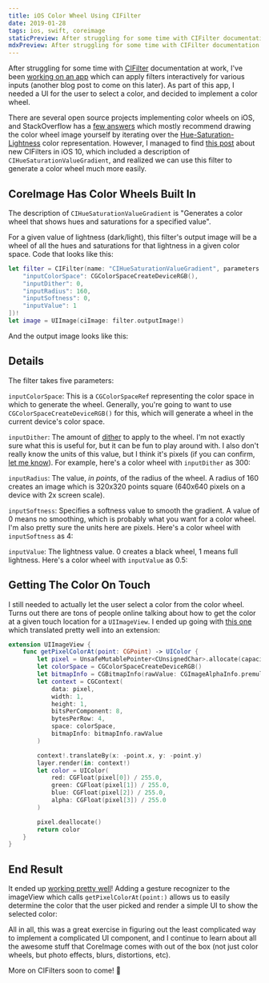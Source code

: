 ```yaml
---
title: iOS Color Wheel Using CIFilter
date: 2019-01-28
tags: ios, swift, coreimage
staticPreview: After struggling for some time with CIFilter documentation at work, I've been working on an app which can apply filters interactively for various inputs...
mdxPreview: After struggling for some time with CIFilter documentation at work, I've been [working on an app](https://twitter.com/noahsark769/status/1080580341973348352) which can apply filters interactively for various inputs...
---
```


After struggling for some time with [CIFilter](https://developer.apple.com/documentation/coreimage/cifilter) documentation at work, I've been [working on an app](https://twitter.com/noahsark769/status/1080580341973348352) which can apply filters interactively for various inputs (another blog post to come on this later). As part of this app, I needed a UI for the user to select a color, and decided to implement a color wheel.

There are several open source projects implementing color wheels on iOS, and StackOverflow has a [few answers](https://stackoverflow.com/questions/5108921/how-to-draw-a-color-wheel-in-objective-c) which mostly recommend drawing the color wheel image yourself by iterating over the [Hue-Saturation-Lightness](https://en.wikipedia.org/wiki/HSL_and_HSV) color representation. However, I managed to find [this post](http://www.chibicode.org/?p=62) about new CIFilters in iOS 10, which included a description of `CIHueSaturationValueGradient`, and realized we can use this filter to generate a color wheel much more easily.

## CoreImage Has Color Wheels Built In
The description of `CIHueSaturationValueGradient` is "Generates a color wheel that shows hues and saturations for a specified value".

For a given value of lightness (dark/light), this filter's output image will be a wheel of all the hues and saturations for that lightness in a given color space. Code that looks like this:

```swift
let filter = CIFilter(name: "CIHueSaturationValueGradient", parameters: [
    "inputColorSpace": CGColorSpaceCreateDeviceRGB(),
    "inputDither": 0,
    "inputRadius": 160,
    "inputSoftness": 0,
    "inputValue": 1
])!
let image = UIImage(ciImage: filter.outputImage!)
```

And the output image looks like this:

<CaptionedImage filename="cifilter-colorwheel-1.png" alt="Color wheel" caption="" />

## Details
The filter takes five parameters:

`inputColorSpace`: This is a `CGColorSpaceRef` representing the color space in which to generate the wheel. Generally, you're going to want to use `CGColorSpaceCreateDeviceRGB()` for this, which will generate a wheel in the current device's color space.

`inputDither`: The amount of [dither](https://en.wikipedia.org/wiki/Dither) to apply to the wheel. I'm not exactly sure what this is useful for, but it can be fun to play around with. I also don't really know the units of this value, but I think it's pixels (if you can confirm, [let me know](https://twitter.com/noahsark769)). For example, here's a color wheel with `inputDither` as 300:

<CaptionedImage filename="cifilter-colorwheel-2.png" alt="Color wheel with dither" caption="" />

`inputRadius`: The value, _in points_, of the radius of the wheel. A radius of 160 creates an image which is 320x320 points square (640x640 pixels on a device with 2x screen scale).

`inputSoftness`: Specifies a softness value to smooth the gradient. A value of 0 means no smoothing, which is probably what you want for a color wheel. I'm also pretty sure the units here are pixels. Here's a color wheel with `inputSoftness` as 4:

<CaptionedImage filename="cifilter-colorwheel-3.png" alt="Color wheel" caption="" />

`inputValue`: The lightness value. 0 creates a black wheel, 1 means full lightness. Here's a color wheel with `inputValue` as 0.5:

<CaptionedImage filename="cifilter-colorwheel-4.png" alt="Color wheel" caption="" />

## Getting The Color On Touch
I still needed to actually let the user select a color from the color wheel. Turns out there are tons of people online talking about how to get the color at a given touch location for a `UIImageView`. I ended up going with [this one](https://stackoverflow.com/questions/12770181/how-to-get-the-pixel-color-on-touch) which translated pretty well into an extension:

```swift
extension UIImageView {
    func getPixelColorAt(point: CGPoint) -> UIColor {
        let pixel = UnsafeMutablePointer<CUnsignedChar>.allocate(capacity: 4)
        let colorSpace = CGColorSpaceCreateDeviceRGB()
        let bitmapInfo = CGBitmapInfo(rawValue: CGImageAlphaInfo.premultipliedLast.rawValue)
        let context = CGContext(
            data: pixel,
            width: 1,
            height: 1,
            bitsPerComponent: 8,
            bytesPerRow: 4,
            space: colorSpace,
            bitmapInfo: bitmapInfo.rawValue
        )

        context!.translateBy(x: -point.x, y: -point.y)
        layer.render(in: context!)
        let color = UIColor(
            red: CGFloat(pixel[0]) / 255.0,
            green: CGFloat(pixel[1]) / 255.0,
            blue: CGFloat(pixel[2]) / 255.0,
            alpha: CGFloat(pixel[3]) / 255.0
        )

        pixel.deallocate()
        return color
    }
}
```

## End Result
It ended up [working pretty well](https://twitter.com/noahsark769/status/1087511576871981056)! Adding a gesture recognizer to the imageView which calls `getPixelColorAt(point:)` allows us to easily determine the color that the user picked and render a simple UI to show the selected color:

<CaptionedImage filename="cifilter-colorwheel-5.png" alt="Color wheel" caption="" />

All in all, this was a great exercise in figuring out the least complicated way to implement a complicated UI component, and I continue to learn about all the awesome stuff that CoreImage comes with out of the box (not just color wheels, but photo effects, blurs, distortions, etc).

More on CIFilters soon to come! 👋
